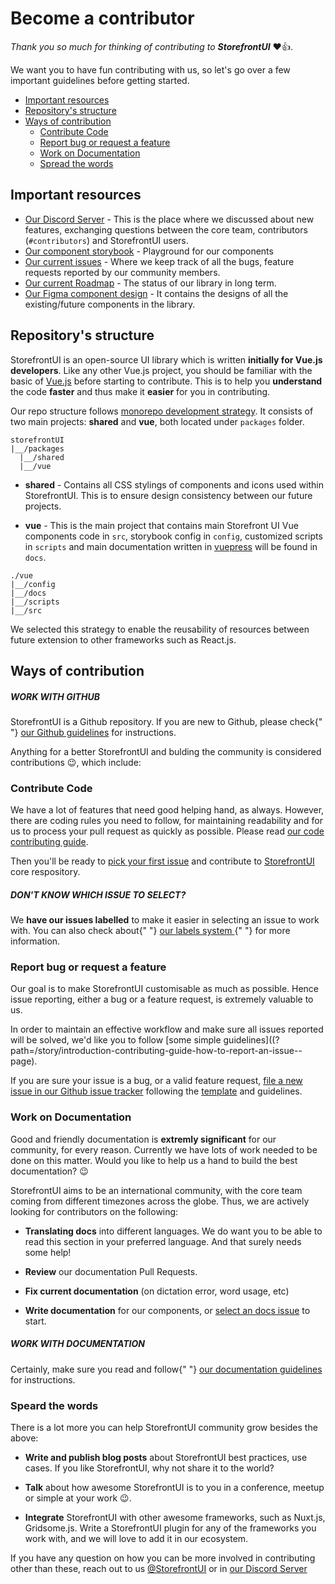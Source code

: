 
<Meta title="Introduction/Contributing Guide/Become a contributor" />

<style>{`
  a {
    color: #5ECE7B !important;
  }

  .alert {
    background: #efeded;
    padding: 1rem;
    margin: 0.5rem 0 1rem;
  }

  .tip {
    border-left: 5px solid #5ECE7B;
  }

	.warning {
		border-left: 5px solid #ffc107;
		background-color: #fff4d5;
	}
`}</style>

# Become a contributor

_Thank you so much for thinking of contributing to **StorefrontUI**_ ❤️👍.

We want you to have fun contributing with us, so let's go over a few important guidelines before getting started.

<ul class="toc">
  <li>
    <a href="#important-resources">Important resources</a>
  </li>
  <li>
    <a href="#respositorys-structure">Repository's structure</a>
  </li>
  <li>
    <a href="#ways-of-contribution">Ways of contribution</a>
    <ul>
      <li>
        <a href="#contribute-code">Contribute Code</a>
      </li>
      <li>
        <a href="#report-bug-or-request-a-feature">
          Report bug or request a feature
        </a>
      </li>
      <li>
        <a href="#work-on-documentation">Work on Documentation</a>
      </li>
      <li>
        <a href="#spread-the-words">Spread the words</a>
      </li>
    </ul>
  </li>
</ul>

## Important resources

- [Our Discord Server](https://discord.gg/GS8hqFS) - This is the place where we discussed about new features, exchanging questions between the core team, contributors (`#contributors`) and StorefrontUI users.
- [Our component storybook](https://storybook.storefrontui.io/) - Playground for our components
- [Our current issues](https://github.com/DivanteLtd/storefront-ui/issues) - Where we keep track of all the bugs, feature requests reported by our community members.
- [Our current Roadmap](https://github.com/DivanteLtd/storefront-ui/blob/develop/ROADMAP.md) - The status of our library in long term.
- [Our Figma component design](https://www.figma.com/file/N0Ct95cSAoODNv7zYS01ng/Storefront-UI-%7C-Design-System?node-id=127%3A1054) - It contains the designs of all the existing/future components in the library.

## Repository's structure

StorefrontUI is an open-source UI library which is written **initially for Vue.js developers**. Like any other Vue.js project, you should be familiar with the basic of [Vue.js](https://vuejs.org) before starting to contribute. This is to help you **understand** the code **faster** and thus make it **easier** for you in contributing.

Our repo structure follows [monorepo development strategy](https://www.atlassian.com/git/tutorials/monorepos). It consists of two main projects: **shared** and **vue**, both located under `packages` folder.

```
storefrontUI
|__/packages
  |__/shared
  |__/vue
```

- **shared** - Contains all CSS stylings of components and icons used within StorefrontUI. This is to ensure design consistency between our future projects.

- **vue** - This is the main project that contains main Storefront UI Vue components code in `src`, storybook config in `config`, customized scripts in `scripts` and main documentation written in [vuepress](https://vuepress.vuejs.org) will be found in `docs`.

```
./vue
|__/config
|__/docs
|__/scripts
|__/src
```

We selected this strategy to enable the reusability of resources between future extension to other frameworks such as React.js.

## Ways of contribution

<div class="alert warning" style={{ marginTop: "1rem" }}>
  <h5>WORK WITH GITHUB</h5>
  <p>
    StorefrontUI is a Github repository. If you are new to Github, please check{" "}
    <a href="">our Github guidelines</a> for instructions.
  </p>
</div>

Anything for a better StorefrontUI and bulding the community is considered contributions :wink:, which include:

### Contribute Code

We have a lot of features that need good helping hand, as always. However, there are coding rules you need to follow, for maintaining readability and for us to process your pull request as quickly as possible. Please read [our code contributing guide](introduction-contributing-guide-code-guidelines--page).

Then you'll be ready to [pick your first issue](https://github.com/DivanteLtd/storefront-ui/issues?q=is%3Aopen+is%3Aissue+label%3A%22good+first+issue%22) and contribute to [StorefrontUI](https://github.com/DivanteLtd/storefront-ui) core respository.

<div class="alert tip">
  <h5>DON'T KNOW WHICH ISSUE TO SELECT?</h5>
  <p>
    We <b>have our issues labelled</b> to make it easier in selecting an issue
    to work with. You can also check about{" "}
    <a href="?path=/story/introduction-contributing-guide-working-with-github--page--page#_3-select-a-github-issue">
      our labels system
    </a>{" "}
    for more information.
  </p>
</div>

### Report bug or request a feature

Our goal is to make StorefrontUI customisable as much as possible. Hence issue reporting, either a bug or a feature request, is extremely valuable to us.

In order to maintain an effective workflow and make sure all issues reported will be solved, we'd like you to follow [some simple guidelines]((?path=/story/introduction-contributing-guide-how-to-report-an-issue--page).

If you are sure your issue is a bug, or a valid feature request, [file a new issue in our Github issue tracker](https://github.com/DivanteLtd/storefront-ui/issues/new) following the [template](issue-report-guidelines#issue-template) and guidelines.

### Work on Documentation

Good and friendly documentation is **extremly significant** for our community, for every reason. Currently we have lots of work needed to be done on this matter. Would you like to help us a hand to build the best documentation? 😉

StorefrontUI aims to be an international community, with the core team coming from different timezones across the globe. Thus, we are actively looking for contributors on the following:

- **Translating docs** into different languages. We do want you to be able to read this section in your preferred language. And that surely needs some help!

- **Review** our documentation Pull Requests.

- **Fix current documentation** (on dictation error, word usage, etc)

- **Write documentation** for our components, or [select an docs issue](https://github.com/DivanteLtd/storefront-ui/issues?q=is%3Aopen+is%3Aissue+label%3Adocs) to start.

<div class="alert warning">
  <h5>WORK WITH DOCUMENTATION</h5>
  <p>
    Certainly, make sure you read and follow{" "}
    <a href="">our documentation guidelines</a> for instructions.
  </p>
</div>

### Speard the words

There is a lot more you can help StorefrontUI community grow besides the above:

- **Write and publish blog posts** about StorefrontUI best practices, use cases. If you like StorefrontUI, why not share it to the world?

- **Talk** about how awesome StorefrontUI is to you in a conference, meetup or simple at your work 😉.

- **Integrate** StorefrontUI with other awesome frameworks, such as Nuxt.js, Gridsome.js. Write a StorefrontUI plugin for any of the frameworks you work with, and we will love to add it in our ecosystem.

If you have any question on how you can be more involved in contributing other than these, reach out to us [@StorefrontUI](https://twitter.com/StorefrontUI) or in [our Discord Server](https://discord.gg/GS8hqFS)
